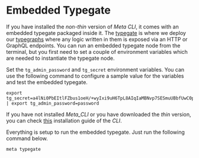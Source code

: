 # Embedded Typegate

If you have installed the _non-thin_ version of _Meta CLI_, it comes with an embedded typegate packaged inside it. The [typegate](docs/reference/typegate) is where we deploy our [typegraphs](docs/reference/typegraph) where any logic written in them is exposed via an HTTP or GraphQL endpoints. You can run an embedded typegate node from the terminal, but you first need to set a couple of environment variables which are needed to instantiate the typegate node. 

Set the `tg_admin_password` and `tg_secret` environment variables. You can use the following command to configure a sample value for the variables and test the embedded typegate.
```shell
export tg_secret=a4lNi0PbEItlFZbus1oeH/+wyIxi9uH6TpL8AIqIaMBNvp7SESmuUBbfUwC0prxhGhZqHw8vMDYZAGMhSZ4fLw== | export tg_admin_password=password
```

If you have not installed _Meta_CLI_ or you have downloaded the _thin_ version, you can check [this](docs/reference/meta-cli##Installation) installation guide of the _CLI_.

Everything is setup to run the embedded typegate. Just run the following command below.
```shell
meta typegate
```